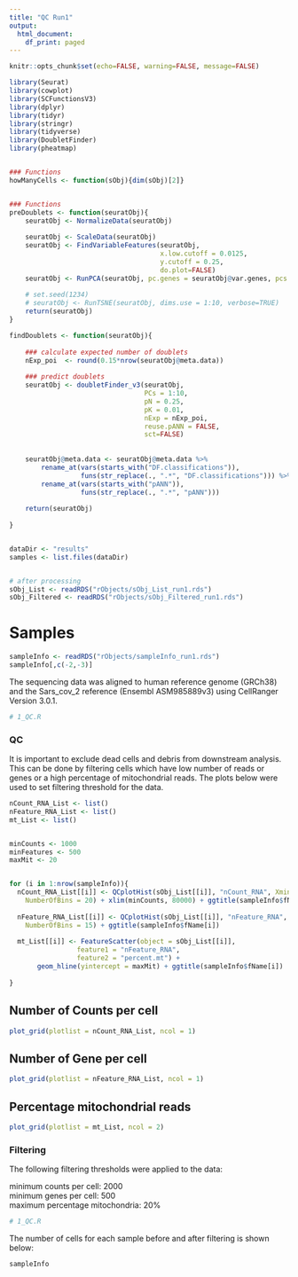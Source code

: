 ```yaml
---
title: "QC Run1"
output:
  html_document:
    df_print: paged
---
```




```r
knitr::opts_chunk$set(echo=FALSE, warning=FALSE, message=FALSE)

```



```r

library(Seurat)
library(cowplot)
library(SCFunctionsV3)
library(dplyr)
library(tidyr)
library(stringr)
library(tidyverse)
library(DoubletFinder)
library(pheatmap)


### Functions
howManyCells <- function(sObj){dim(sObj)[2]}


### Functions
preDoublets <- function(seuratObj){  
    seuratObj <- NormalizeData(seuratObj)
    
    seuratObj <- ScaleData(seuratObj)
    seuratObj <- FindVariableFeatures(seuratObj, 
                                      x.low.cutoff = 0.0125, 
                                      y.cutoff = 0.25, 
                                      do.plot=FALSE)
    seuratObj <- RunPCA(seuratObj, pc.genes = seuratObj@var.genes, pcs.print = 0)
    
    # set.seed(1234)
    # seuratObj <- RunTSNE(seuratObj, dims.use = 1:10, verbose=TRUE)
    return(seuratObj)
}

findDoublets <- function(seuratObj){
    
    ### calculate expected number of doublets
    nExp_poi  <- round(0.15*nrow(seuratObj@meta.data))
    
    ### predict doublets
    seuratObj <- doubletFinder_v3(seuratObj, 
                                  PCs = 1:10, 
                                  pN = 0.25, 
                                  pK = 0.01, 
                                  nExp = nExp_poi, 
                                  reuse.pANN = FALSE, 
                                  sct=FALSE)
    
    
    seuratObj@meta.data <- seuratObj@meta.data %>% 
        rename_at(vars(starts_with("DF.classifications")), 
                  funs(str_replace(., ".*", "DF.classifications"))) %>%
        rename_at(vars(starts_with("pANN")), 
                  funs(str_replace(., ".*", "pANN")))
    
    return(seuratObj) 
    
}


dataDir <- "results"
samples <- list.files(dataDir) 



```

```r
# after processing
sObj_List <- readRDS("rObjects/sObj_List_run1.rds")
sObj_Filtered <- readRDS("rObjects/sObj_Filtered_run1.rds")

```

# Samples

```r
sampleInfo <- readRDS("rObjects/sampleInfo_run1.rds")
sampleInfo[,c(-2,-3)]
```

The sequencing data was aligned to human reference genome (GRCh38) and the Sars_cov_2 reference (Ensembl ASM985889v3)  using CellRanger Version 3.0.1.


```r
# 1_QC.R
```


### QC

It is important to exclude dead cells and debris from downstream analysis.  This can be done by filtering cells which have low number of reads or genes or a high percentage of mitochondrial reads. The plots below were used to set filtering threshold for the data.

```r
nCount_RNA_List <- list()
nFeature_RNA_List <- list()
mt_List <- list()


minCounts <- 1000
minFeatures <- 500
maxMit <- 20


for (i in 1:nrow(sampleInfo)){
  nCount_RNA_List[[i]] <- QCplotHist(sObj_List[[i]], "nCount_RNA", Xmin =  0  , Xmax = 80000,
    NumberOfBins = 20) + xlim(minCounts, 80000) + ggtitle(sampleInfo$fName[i])
  
  nFeature_RNA_List[[i]] <- QCplotHist(sObj_List[[i]], "nFeature_RNA",  Xmax = NULL, Xmin = minFeatures,
    NumberOfBins = 15) + ggtitle(sampleInfo$fName[i])
  
  mt_List[[i]] <- FeatureScatter(object = sObj_List[[i]], 
                 feature1 = "nFeature_RNA", 
                 feature2 = "percent.mt") + 
       geom_hline(yintercept = maxMit) + ggtitle(sampleInfo$fName[i])
   
}
```


## Number of Counts per cell

```r
plot_grid(plotlist = nCount_RNA_List, ncol = 1)
```

## Number of Gene per cell

```r
plot_grid(plotlist = nFeature_RNA_List, ncol = 1)
```

## Percentage mitochondrial reads

```r
plot_grid(plotlist = mt_List, ncol = 2)
```


### Filtering

The following filtering thresholds were applied to the data:    

minimum counts per cell: 2000   
minimum genes per cell: 500   
maximum percentage mitochondria: 20%    

```r
# 1_QC.R
```


The number of cells for each sample before and after filtering is shown below:

```r
sampleInfo
```






